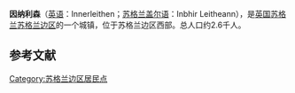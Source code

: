 {{Infobox settlement
| name                    = 因纳利森
| native_name             = Innerleithen
| settlement_type         = 城镇
| image_skyline           = Robert Smail's Printing Works.jpg
| imagesize               = 
| image_caption           = 
| image_flag              = 
| flag_size               = 
| image_shield            = 
| shield_size             = 
| pushpin_map             = Scotland
| pushpin_label_position  = 
| pushpin_map_caption     = 在苏格兰的位置
| latd  =55.61841 |latm  =  |lats  = |latNS  = N 
| longd =3.05901 |longm = |longs = |longEW = W 
| coordinates_type        = region:ES_type:city
| coordinates_display     = inline,title
| subdivision_type        = 国家
| subdivision_name        = 英国
| subdivision_type1       = [[英国行政区划|组成国]]
| subdivision_name1       = [[苏格兰|苏格兰]]
| subdivision_type2       = [[苏格兰行政区划|单一管理区]]
| subdivision_name2       = [[苏格兰边区|苏格兰边区]]
| area_total_km2          = 
| elevation_m             =  
| population_total        = 2.6千
| population_as_of        = 
| population_density_km2  = 
| website                 = 
| footnotes               = 
}}
'''因纳利森'''（[[英语|英语]]：Innerleithen；[[苏格兰盖尔语|苏格兰盖尔语]]：Inbhir Leitheann），是[[英国|英国]][[苏格兰|苏格兰]][[苏格兰边区|苏格兰边区]]的一个城镇，位于苏格兰边区西部。总人口约2.6千人。

==参考文献==
{{reflist}}

[[Category:苏格兰边区居民点|Category:苏格兰边区居民点]]